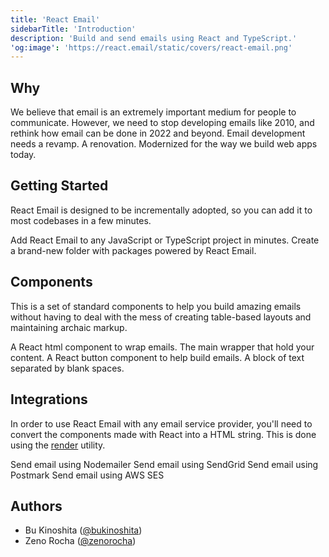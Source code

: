 ```yaml
---
title: 'React Email'
sidebarTitle: 'Introduction'
description: 'Build and send emails using React and TypeScript.'
'og:image': 'https://react.email/static/covers/react-email.png'
---
```


## Why

We believe that email is an extremely important medium for people to communicate. However, we need to stop developing emails like 2010, and rethink how email can be done in 2022 and beyond. Email development needs a revamp. A renovation. Modernized for the way we build web apps today.

## Getting Started

React Email is designed to be incrementally adopted, so you can add it to most codebases in a few minutes.

<CardGroup>
  <Card
    title="Automatic Setup"
    icon='download'
    href="/getting-started/automatic-setup"
  >
    Add React Email to any JavaScript or TypeScript project in minutes.
  </Card>
  <Card
    title="Manual Setup"
    icon='hammer'
    href="/getting-started/manual-setup"
  >
    Create a brand-new folder with packages powered by React Email.
  </Card>
</CardGroup>

## Components

This is a set of standard components to help you build amazing emails without having to deal with the mess of creating table-based layouts and maintaining archaic markup.

<CardGroup>
  <Card title="HTML" icon='code' href="/components/html">
    A React html component to wrap emails.
  </Card>
  <Card
    title="Container"
    icon='objects-column'
    href="/components/container"
  >
    The main wrapper that hold your content.
  </Card>
  <Card
    title="Button"
    icon='rectangle-wide'
    href="/components/button"
  >
    A React button component to help build emails.
  </Card>
  <Card title="Text" icon='font' href="/components/text">
    A block of text separated by blank spaces.
  </Card>
</CardGroup>

## Integrations

In order to use React Email with any email service provider, you'll need to convert the components made with React into a HTML string. This is done using the [render](/utilities/render) utility.

<CardGroup>
  <Card title="Nodemailer" href="/integrations/nodemailer">
    Send email using Nodemailer
  </Card>
  <Card title="SendGrid" href="/integrations/sendgrid">
    Send email using SendGrid
  </Card>
  <Card title="Postmark" href="/integrations/postmark">
    Send email using Postmark
  </Card>
  <Card title="AWS SES" href="/integrations/aws-ses">
    Send email using AWS SES
  </Card>
</CardGroup>

<Snippet file="support.mdx" />

## Authors

- Bu Kinoshita ([@bukinoshita](https://twitter.com/bukinoshita))
- Zeno Rocha ([@zenorocha](https://twitter.com/zenorocha))
